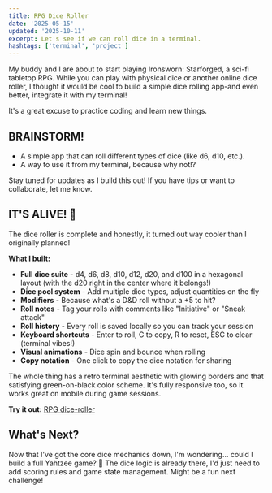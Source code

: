 ```yaml
---
title: RPG Dice Roller
date: '2025-05-15'
updated: '2025-10-11'
excerpt: Let's see if we can roll dice in a terminal.
hashtags: ['terminal', 'project']
---
```


My buddy and I are about to start playing Ironsworn: Starforged, a sci-fi tabletop RPG. While you can play with physical dice or another online dice roller, I thought it would be cool to build a simple dice rolling app-and even better, integrate it with my terminal!

It's a great excuse to practice coding and learn new things.

## BRAINSTORM!

- A simple app that can roll different types of dice (like d6, d10, etc.).
- A way to use it from my terminal, because why not!?

Stay tuned for updates as I build this out! If you have tips or want to collaborate, let me know.

<Update />

## IT'S ALIVE! 🎲

The dice roller is complete and honestly, it turned out way cooler than I originally planned!

**What I built:**

- **Full dice suite** - d4, d6, d8, d10, d12, d20, and d100 in a hexagonal layout (with the d20 right in the center where it belongs!)
- **Dice pool system** - Add multiple dice types, adjust quantities on the fly
- **Modifiers** - Because what's a D&D roll without a +5 to hit?
- **Roll notes** - Tag your rolls with comments like "Initiative" or "Sneak attack"
- **Roll history** - Every roll is saved locally so you can track your session
- **Keyboard shortcuts** - Enter to roll, C to copy, R to reset, ESC to clear (terminal vibes!)
- **Visual animations** - Dice spin and bounce when rolling
- **Copy notation** - One click to copy the dice notation for sharing

The whole thing has a retro terminal aesthetic with glowing borders and that satisfying green-on-black color scheme. It's fully responsive too, so it works great on mobile during game sessions.

**Try it out:** [RPG dice-roller](https://stepweaver.dev/dice-roller)

## What's Next?

Now that I've got the core dice mechanics down, I'm wondering... could I build a full Yahtzee game? 🤔 The dice logic is already there, I'd just need to add scoring rules and game state management. Might be a fun next challenge!
